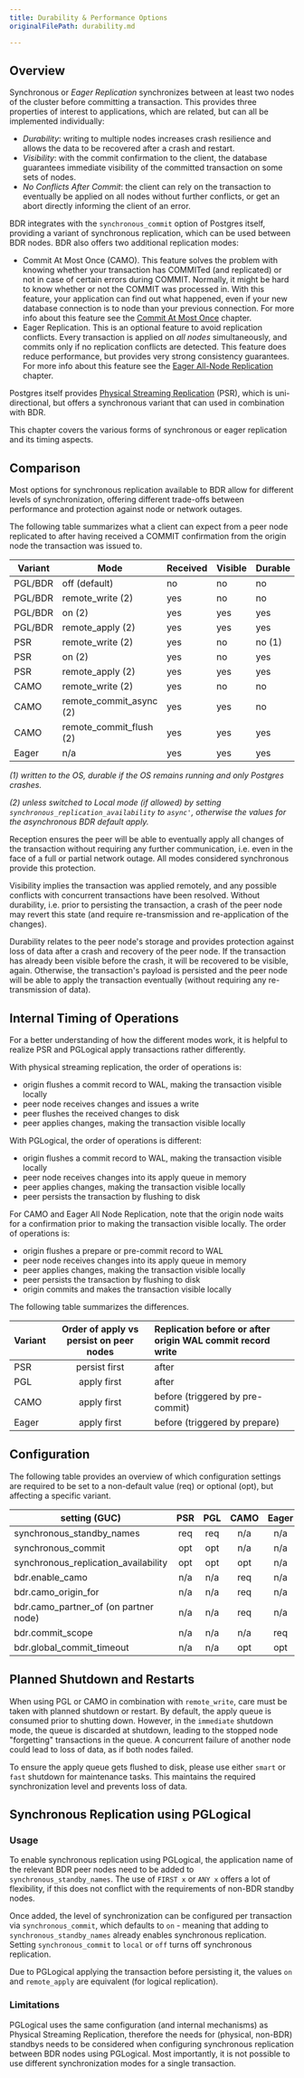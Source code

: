 ```yaml
---
title: Durability & Performance Options
originalFilePath: durability.md

---
```


## Overview

Synchronous or *Eager Replication* synchronizes between at least two
nodes of the cluster before committing a transaction.  This provides
three properties of interest to applications, which are related, but
can all be implemented individually:

-   *Durability*: writing to multiple nodes increases crash resilience
    and allows the data to be recovered after a crash and restart.
-   *Visibility*: with the commit confirmation to the client, the database
    guarantees immediate visibility of the committed transaction on some
    sets of nodes.
-   *No Conflicts After Commit*: the client can rely on the transaction to
    eventually be applied on all nodes without further conflicts, or get
    an abort directly informing the client of an error.

BDR integrates with the `synchronous_commit` option of
Postgres itself, providing a variant of synchronous replication,
which can be used between BDR nodes.  BDR also offers two additional
replication modes:

-   Commit At Most Once (CAMO). This feature solves the problem with knowing
    whether your transaction has COMMITed (and replicated) or not in case of
    certain errors during COMMIT. Normally, it might be hard to know whether
    or not the COMMIT was processed in. With this feature, your application can
    find out what happened, even if your new database connection is to  node
    than your previous connection. For more info about this feature see the
    [Commit At Most Once](camo) chapter.
-   Eager Replication. This is an optional feature to avoid replication
    conflicts. Every transaction is applied on *all nodes* simultaneously,
    and commits only if no replication conflicts are detected. This feature does
    reduce performance, but provides very strong consistency guarantees.
    For more info about this feature see the [Eager All-Node Replication](eager)
    chapter.

Postgres itself provides [Physical Streaming
Replication](https://www.postgresql.org/docs/11/warm-standby.html#SYNCHRONOUS-REPLICATION)
(PSR), which is uni-directional, but offers a synchronous variant that
can used in combination with BDR.

This chapter covers the various forms of synchronous or eager
replication and its timing aspects.

## Comparison

Most options for synchronous replication available to
BDR allow for different levels of synchronization, offering different
trade-offs between performance and protection against node or network
outages.

The following table summarizes what a client can expect from a peer
node replicated to after having received a COMMIT confirmation from
the origin node the transaction was issued to.

| Variant | Mode                    | Received | Visible | Durable |
| ------- | ----------------------- | -------- | ------- | ------- |
| PGL/BDR | off (default)           | no       | no      | no      |
| PGL/BDR | remote_write        (2) | yes      | no      | no      |
| PGL/BDR | on                  (2) | yes      | yes     | yes     |
| PGL/BDR | remote_apply        (2) | yes      | yes     | yes     |
| PSR     | remote_write        (2) | yes      | no      | no (1)  |
| PSR     | on                  (2) | yes      | no      | yes     |
| PSR     | remote_apply        (2) | yes      | yes     | yes     |
| CAMO    | remote_write        (2) | yes      | no      | no      |
| CAMO    | remote_commit_async (2) | yes      | yes     | no      |
| CAMO    | remote_commit_flush (2) | yes      | yes     | yes     |
| Eager   | n/a                     | yes      | yes     | yes     |

*(1) written to the OS, durable if the OS remains running and only
Postgres crashes.*

*(2) unless switched to Local mode (if allowed) by setting
`synchronous_replication_availability` to `async'`, otherwise the
values for the asynchronous BDR default apply.*

Reception ensures the peer will be able to eventually apply all
changes of the transaction without requiring any further
communication, i.e. even in the face of a full or partial network
outage.  All modes considered synchronous provide this protection.

Visibility implies the transaction was applied remotely, and any possible
conflicts with concurrent transactions have been resolved.  Without
durability, i.e. prior to persisting the transaction, a crash of the
peer node may revert this state (and require re-transmission and
re-application of the changes).

Durability relates to the peer node's storage and provides protection
against loss of data after a crash and recovery of the peer node.  If
the transaction has already been visible before the crash, it will be
recovered to be visible, again.  Otherwise, the transaction's payload
is persisted and the peer node will be able to apply the transaction
eventually (without requiring any re-transmission of data).

## Internal Timing of Operations

For a better understanding of how the different modes work, it is
helpful to realize PSR and PGLogical apply transactions rather
differently.

With physical streaming replication, the order of operations is:

-   origin flushes a commit record to WAL, making the transaction
    visible locally
-   peer node receives changes and issues a write
-   peer flushes the received changes to disk
-   peer applies changes, making the transaction visible locally

With PGLogical, the order of operations is different:

-   origin flushes a commit record to WAL, making the transaction
    visible locally
-   peer node receives changes into its apply queue in memory
-   peer applies changes, making the transaction visible locally
-   peer persists the transaction by flushing to disk

For CAMO and Eager All Node Replication, note that the origin node
waits for a confirmation prior to making the transaction visible
locally.  The order of operations is:

-   origin flushes a prepare or pre-commit record to WAL
-   peer node receives changes into its apply queue in memory
-   peer applies changes, making the transaction visible locally
-   peer persists the transaction by flushing to disk
-   origin commits and makes the transaction visible locally

The following table summarizes the differences.

| Variant | Order of apply vs persist on peer nodes | Replication before or after origin WAL commit record write |
| :------ | :-------------------------------------: | :--------------------------------------------------------- |
| PSR     |              persist first              | after                                                      |
| PGL     |               apply first               | after                                                      |
| CAMO    |               apply first               | before (triggered by pre-commit)                           |
| Eager   |               apply first               | before (triggered by prepare)                              |

## Configuration

The following table provides an overview of which configuration
settings are required to be set to a non-default value (req) or
optional (opt), but affecting a specific variant.

| setting (GUC)                         | PSR | PGL | CAMO | Eager |
| ------------------------------------- | :-: | :-: | :--: | :---: |
| synchronous_standby_names             | req | req |  n/a |  n/a  |
| synchronous_commit                    | opt | opt |  n/a |  n/a  |
| synchronous_replication_availability  | opt | opt |  opt |  n/a  |
| bdr.enable_camo                       | n/a | n/a |  req |  n/a  |
| bdr.camo_origin_for                   | n/a | n/a |  req |  n/a  |
| bdr.camo_partner_of (on partner node) | n/a | n/a |  req |  n/a  |
| bdr.commit_scope                      | n/a | n/a |  n/a |  req  |
| bdr.global_commit_timeout             | n/a | n/a |  opt |  opt  |

## Planned Shutdown and Restarts

When using PGL or CAMO in combination with `remote_write`, care must be taken
with planned shutdown or restart.  By default, the apply queue is consumed
prior to shutting down.  However, in the `immediate` shutdown mode, the queue
is discarded at shutdown, leading to the stopped node "forgetting"
transactions in the queue. A concurrent failure of another node could
lead to loss of data, as if both nodes failed.

To ensure the apply queue gets flushed to disk, please use either
`smart` or `fast` shutdown for maintenance tasks. This maintains the
required synchronization level and prevents loss of data.

## Synchronous Replication using PGLogical

### Usage

To enable synchronous replication using PGLogical, the application
name of the relevant BDR peer nodes need to be added to
`synchronous_standby_names`.  The use of `FIRST x` or `ANY x` offers a
lot of flexibility, if this does not conflict with the requirements of
non-BDR standby nodes.

Once added, the level of synchronization can be configured per
transaction via `synchronous_commit`, which defaults to `on` - meaning that
adding to `synchronous_standby_names` already enables synchronous
replication.  Setting `synchronous_commit` to `local` or `off` turns
off synchronous replication.

Due to PGLogical applying the transaction before persisting it, the
values `on` and `remote_apply` are equivalent (for logical
replication).

### Limitations

PGLogical uses the same configuration (and internal mechanisms) as
Physical Streaming Replication, therefore the needs for (physical,
non-BDR) standbys needs to be considered when configuring synchronous
replication between BDR nodes using PGLogical.  Most importantly, it is
not possible to use different synchronization modes for a single
transaction.
